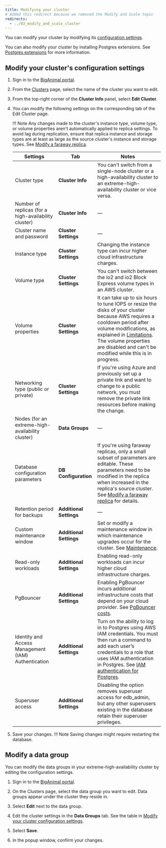 ```yaml
---
title: Modifying your cluster
# Added this redirect because we removed the Modify and Scale topic
redirects:
  - ../03_modify_and_scale_cluster
---
```


You can modify your cluster by modifying its [configuration settings](#modify-your-clusters-configuration-settings). 

You can also modify your cluster by installing Postgres extensions. See [Postgres extensions](/biganimal/release/overview/extensions_tools) for more information.


## Modify your cluster's configuration settings

1. Sign in to the [BigAnimal portal](https://portal.biganimal.com).

2. From the [Clusters](https://portal.biganimal.com/clusters) page, select the name of the cluster you want to edit.

3. From the top-right corner of the **Cluster Info** panel, select **Edit Cluster**.

4. You can modify the following settings on the corresponding tab of the Edit Cluster page.

   !!! Note
       Any changes made to the cluster's instance type, volume type, or volume properties aren't automatically applied to replica settings. To avoid lag during replication, ensure that replica instance and storage types are at least as large as the source cluster's instance and storage types. See [Modify a faraway replica](/biganimal/latest/using_cluster/managing_replicas/#modify-a-faraway-replica).

   |                       Settings                       |         Tab         |                                                                                                                                                                                Notes                                                                                                                                                                                 |
   | ---------------------------------------------------- | ------------------- | -------------------------------------------------------------------------------------------------------------------------------------------------------------------------------------------------------------------------------------------------------------------------------------------------------------------------------------------------------------------- |
   | Cluster type                                         | **Cluster Info**        | You can't switch from a single-node cluster or a high-availability cluster to an extreme-high-availability cluster or vice versa.                                                                                                                                                                                                                                    |
   | Number of replicas (for a high-availability cluster) | **Cluster Info**        | &mdash;                                                                                                                                                                                                                                                                                                                                                                  |
   | Cluster name and password                            | **Cluster Settings**    | &mdash;                                                                                                                                                                                                                                                                                                                                                                   |
   | Instance type                                        | **Cluster Settings**    | Changing the instance type can incur higher cloud infrastructure charges.                                                                                                                                                                                                                                                                                            |
   | Volume type                                          | **Cluster Settings**    | You can't switch between the io2 and io2 Block Express volume types in an AWS cluster.                                                                                                                                                                                                                                                                              |
   | Volume properties                                    | **Cluster Settings**    | It can take up to six hours to tune IOPS or resize the disks of your cluster because AWS requires a cooldown period after volume modifications, as explained in [Limitations](https://docs.aws.amazon.com/AWSEC2/latest/UserGuide/modify-volume-requirements.html). The volume properties are disabled and can't be modified while this is in progress. |
   | Networking type (public or private)                  | **Cluster Settings**    | If you're using Azure and previously set up a private link and want to change to a public network, you must remove the private link resources before making the change.                                                                                                                                                                                            |
   | Nodes (for an extreme-high-availability cluster)     | **Data Groups**         | &mdash;                                                                                                                                                                                                                                                                                                                                                                     |
   | Database configuration parameters                    | **DB Configuration**    | If you're using faraway replicas, only a small subset of parameters are editable. These parameters need to be modified in the replica when increased in the replica's source cluster. See [Modify a faraway replica](/biganimal/latest/using_cluster/managing_replicas/#modify-a-faraway-replica) for details.                                                        |
   | Retention period for backups                         | **Additional Settings** | &mdash;                                                                                                                                                                                                                                                                                                                                                                   |
   | Custom maintenance window                            | **Additional Settings** | Set or modify a maintenance window in which maintenance upgrades occur for the cluster. See [Maintenance](/biganimal/latest/getting_started/creating_a_cluster/#maintenance). |
   | Read-only workloads                                  | **Additional Settings** | Enabling read-only workloads can incur higher cloud infrastructure charges.                                                                                                                                                                                                                                                                                          |
   | PgBouncer                                            | **Additional Settings** | Enabling PgBouncer incurs additional infrastructure costs that depend on your cloud provider. See [PgBouncer costs](../../pricing_and_billing/#pgbouncer-costs).                                                                                                                                                                                                                                                                      |                                                                  
   | Identity and Access Management (IAM) Authentication  | **Additional Settings** | Turn on the ability to log in to Postgres using AWS IAM credentials. You must then run a command to add each user’s credentials to a role that uses IAM authentication in Postgres. See [IAM authentication for Postgres](../01_postgres_access/#iam-authentication-for-postgres).                                                                                   |
   | Superuser access                                     | **Additional Settings** | Disabling the option removes superuser access for edb_admin, but any other superusers existing in the database retain their superuser privileges.  |


5.  Save your changes.
  !!! Note
       Saving changes might require restarting the database.

## Modify a data group

You can modify the data groups in your extreme-high-availability cluster by editing the configuration settings.

1. Sign in to the [BigAnimal portal](https://portal.biganimal.com).

1. On the Clusters page, select the data group you want to edit. Data groups appear under the cluster they reside in. 

1. Select **Edit** next to the data group. 

1. Edit the cluster settings in the **Data Groups** tab. See the table in [Modify your cluster configuration settings](#modify-your-clusters-configuration-settings).

1. Select **Save**. 

1. In the popup window, confirm your changes.
